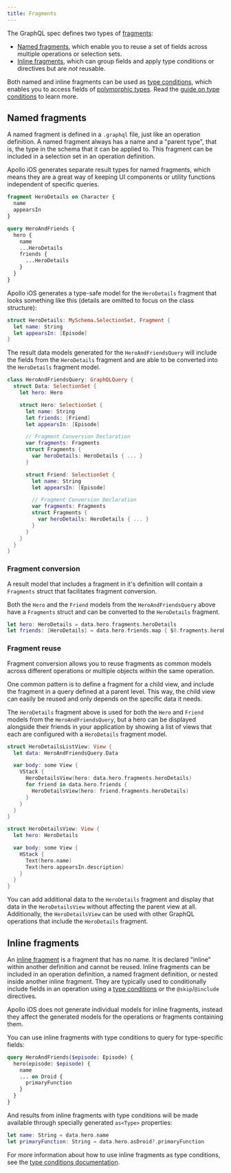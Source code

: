 ```yaml
---
title: Fragments
---
```


The GraphQL spec defines two types of [fragments](http://graphql.org/learn/queries/#fragments):
- [Named fragments](#named-fragments), which enable you to reuse a set of fields across multiple operations or selection sets.
- [Inline fragments](#inline-fragments), which can group fields and apply type conditions or directives but are *not* reusable.

Both named and inline fragments can be used as [type conditions](./type-conditions), which enables you to access fields of [polymorphic types](https://www.apollographql.com/docs/apollo-server/schema/unions-interfaces/). Read the [guide on type conditions](./type-conditions) to learn more.

## Named fragments

A named fragment is defined in a `.graphql` file, just like an operation definition. A named fragment always has a name and a "parent type", that is, the type in the schema that it can be applied to. This fragment can be included in a selection set in an operation definition.

Apollo iOS generates separate result types for named fragments, which means they are a great way of keeping UI components or utility functions independent of specific queries.

<CodeColumns cols={2}>

```graphql title="HeroDetailsFragment.graphql"
fragment HeroDetails on Character {
  name
  appearsIn
}
```

```graphql title="HeroAndFriendsQuery.graphql"
query HeroAndFriends {
  hero {
    name
    ...HeroDetails
    friends {
      ...HeroDetails
    }
  }
}
```

</CodeColumns>

Apollo iOS generates a type-safe model for the `HeroDetails` fragment that looks something like this (details are omitted to focus on the class structure):

```swift title="HeroDetails.graphql.swift"
struct HeroDetails: MySchema.SelectionSet, Fragment {
  let name: String
  let appearsIn: [Episode]
}
```

The result data models generated for the `HeroAndFriendsQuery` will include the fields from the `HeroDetails` fragment and are able to be converted into the `HeroDetails` fragment model.

```swift title="HeroAndFriendsQuery.graphql.swift"
class HeroAndFriendsQuery: GraphQLQuery {
  struct Data: SelectionSet {
    let hero: Hero

    struct Hero: SelectionSet {
      let name: String
      let friends: [Friend]
      let appearsIn: [Episode]

      // Fragment Conversion Declaration
      var fragments: Fragments
      struct Fragments {
        var heroDetails: HeroDetails { ... }
      }

      struct Friend: SelectionSet {
        let name: String
        let appearsIn: [Episode]

        // Fragment Conversion Declaration
        var fragments: Fragments
        struct Fragments {
          var heroDetails: HeroDetails { ... }
        }
      }
    }
  }
}
```

### Fragment conversion

A result model that includes a fragment in it's definition will contain a `Fragments` struct that facilitates fragment conversion.

Both the `Hero` and the `Friend` models from the `HeroAndFriendsQuery` above have a `Fragments` struct and can be converted to the `HeroDetails` fragment.

```swift
let hero: HeroDetails = data.hero.fragments.heroDetails
let friends: [HeroDetails] = data.hero.friends.map { $0.fragments.heroDetails }
```

### Fragment reuse

Fragment conversion allows you to reuse fragments as common models across different operations or multiple objects within the same operation.

One common pattern is to define a fragment for a child view, and include the fragment in a query defined at a parent level. This way, the child view can easily be reused and only depends on the specific data it needs.

The `HeroDetails` fragment above is used for both the `Hero` and `Friend` models from the `HeroAndFriendsQuery`, but a hero can be displayed alongside their friends in your application by showing a list of views that each are configured with a `HeroDetails` fragment model.

```swift title="HeroDetailsView.swift"
struct HeroDetailsListView: View {
  let data: HeroAndFriendsQuery.Data

  var body: some View {
    VStack {
      HeroDetailsView(hero: data.hero.fragments.heroDetails)
      for friend in data.hero.friends {
        HeroDetailsView(hero: friend.fragments.heroDetails)
      }
    }
  }
}

struct HeroDetailsView: View {
  let hero: HeroDetails

  var body: some View {
    HStack {
      Text(hero.name)
      Text(hero.appearsIn.description)
    }
  }
}
```

You can add additional data to the `HeroDetails` fragment and display that data in the `HeroDetailsView` without affecting the parent view at all. Additionally, the `HeroDetailsView` can be used with other GraphQL operations that include the `HeroDetails` fragment.

## Inline fragments

An [inline fragment](http://graphql.org/learn/queries/#inline-fragments) is a fragment that has no name. It is declared "inline" within another definition and cannot be reused. Inline fragments can be included in an operation definition, a named fragment definition, or nested inside another inline fragment. They are typically used to conditionally include fields in an operation using a [type conditions](./type-conditions) or the `@skip`/`@include` directives.

Apollo iOS does not generate individual models for inline fragments, instead they affect the generated models for the operations or fragments containing them.

You can use inline fragments with type conditions to query for type-specific fields:

```graphql
query HeroAndFriends($episode: Episode) {
  hero(episode: $episode) {
    name
    ... on Droid {
      primaryFunction
    }
  }
}
```

And results from inline fragments with type conditions will be made available through specially generated `as<Type>` properties:

```swift
let name: String = data.hero.name
let primaryFunction: String = data.hero.asDroid?.primaryFunction
```

For more information about how to use inline fragments as type conditions, see the [type conditions documentation](./type-conditions).
